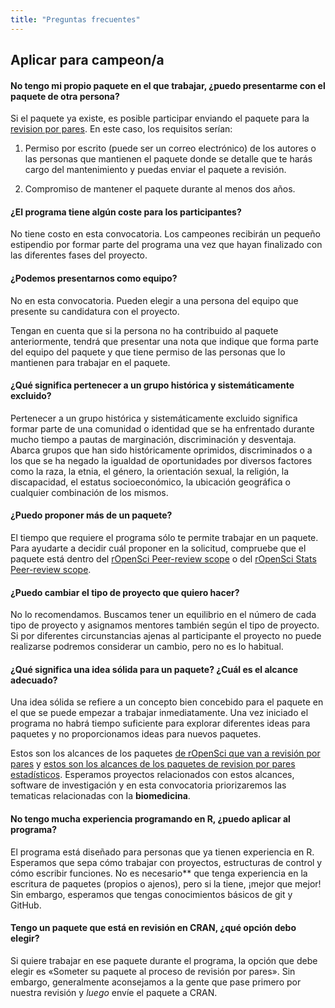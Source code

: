 ```yaml
---
title: "Preguntas frecuentes"
---
```


## Aplicar para campeon/a

#### No tengo mi propio paquete en el que trabajar, ¿puedo presentarme con el paquete de otra persona?

Si el paquete ya existe, es posible participar enviando el paquete para la [revision por pares](). En este caso, los requisitos serían:

1) Permiso por escrito (puede ser un correo electrónico) de los autores o las personas que mantienen el paquete donde se detalle que te harás cargo del mantenimiento y puedas enviar el paquete a revisión.

2) Compromiso de mantener el paquete durante al menos dos años.

#### ¿El programa tiene algún coste para los participantes?

No tiene costo en esta convocatoria. 
Los campeones recibirán un pequeño estipendio por formar parte del programa una vez que hayan finalizado con las diferentes fases del proyecto.

#### ¿Podemos presentarnos como equipo?

No en esta convocatoria.  Pueden elegir a una persona del equipo que presente su candidatura con el proyecto. 

Tengan en cuenta que si la persona no ha contribuido al paquete anteriormente, 
tendrá que presentar una nota que indique que forma parte del equipo del paquete y que tiene permiso de las personas que lo mantienen para trabajar en el paquete.

#### ¿Qué significa pertenecer a un grupo histórica y sistemáticamente excluido?

Pertenecer a un grupo histórica y sistemáticamente excluido significa formar parte de una comunidad o identidad que se ha enfrentado durante mucho tiempo a pautas de marginación, discriminación y desventaja. Abarca grupos que han sido históricamente oprimidos, discriminados o a los que se ha negado la igualdad de oportunidades por diversos factores como la raza, la etnia, el género, la orientación sexual, la religión, la discapacidad, el estatus socioeconómico, la ubicación geográfica o cualquier combinación de los mismos.

#### ¿Puedo proponer más de un paquete?

El tiempo que requiere el programa sólo te permite trabajar en un paquete. Para ayudarte a decidir cuál proponer en la solicitud, compruebe que el paquete está dentro del [rOpenSci Peer-review scope](https://devguide.ropensci.org/policies.html?q=scope#aims-and-scope) o del [rOpenSci Stats Peer-review scope](https://ropensci.org/software-review/).

#### ¿Puedo cambiar el tipo de proyecto que quiero hacer?

No lo recomendamos. Buscamos tener un equilibrio en el número de cada tipo de proyecto y asignamos mentores también según el tipo de proyecto. Si por diferentes circunstancias ajenas al participante
el proyecto no puede realizarse podremos considerar un cambio, pero no es lo habitual.

#### ¿Qué significa una idea sólida para un paquete? ¿Cuál es el alcance adecuado? 

Una idea sólida se refiere a un concepto bien concebido para el paquete en el que se puede empezar a trabajar inmediatamente. Una vez iniciado el programa no habrá tiempo suficiente para explorar diferentes ideas para paquetes y no proporcionamos ideas para nuevos paquetes. 

Estos son los alcances de los paquetes [de rOpenSci que van a revisión por pares](https://devguide.ropensci.org/policies.html?q=scope#aims-and-scope) y [estos son los alcances de los paquetes de revision por pares estadísticos](https://ropensci.org/software-review/). Esperamos proyectos relacionados con estos alcances, software de investigación y en esta convocatoria priorizaremos las tematicas relacionadas con la **biomedicina**. 

#### No tengo mucha experiencia programando en R, ¿puedo aplicar al programa?

El programa está diseñado para personas que ya tienen experiencia en R. Esperamos que sepa cómo trabajar con proyectos, estructuras de control y cómo escribir funciones. No es necesario** que tenga experiencia en la escritura de paquetes (propios o ajenos), pero si la tiene, ¡mejor que mejor! Sin embargo, esperamos que tengas conocimientos básicos de git y GitHub. 

#### Tengo un paquete que está en revisión en CRAN, ¿qué opción debo elegir?

Si quiere trabajar en ese paquete durante el programa, la opción que debe elegir es «Someter su paquete al proceso de revisión por pares». Sin embargo, generalmente aconsejamos a la gente que pase primero por nuestra revisión y *luego* envíe el paquete a CRAN.
